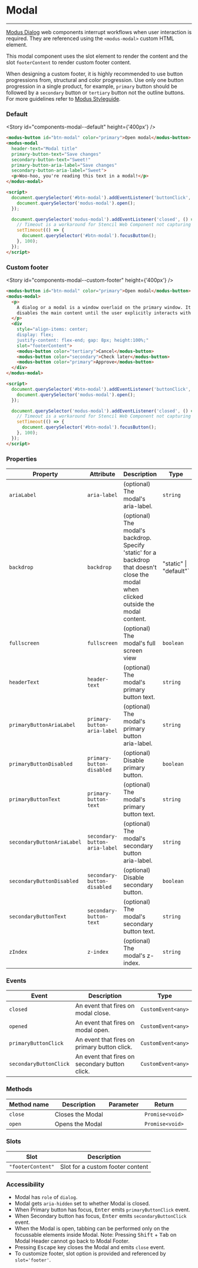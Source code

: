 
# Modal

---

[Modus Dialog](https://modus.trimble.com/components/web/modals/) web components interrupt workflows when user interaction is required. They are referenced using the `<modus-modal>` custom HTML element.

This modal component uses the slot element to render the content and the slot `footerContent` to render custom footer content.

When designing a custom footer, it is highly recommended to use button progressions from, structural and color progression. Use only one button progression in a single product, for example, `primary` button should be followed by a `secondary` button or `tertiary` button not the outline buttons. For more guidelines refer to [Modus Styleguide](https://modus.trimble.com/components/web/modals/styles/).

### Default

<Story id="components-modal--default" height={'400px'} />

```html
<modus-button id="btn-modal" color="primary">Open modal</modus-button>
<modus-modal
  header-text="Modal title"
  primary-button-text="Save changes"
  secondary-button-text="Sweet!"
  primary-button-aria-label="Save changes"
  secondary-button-aria-label="Sweet">
  <p>Woo-hoo, you're reading this text in a modal!</p>
</modus-modal>

<script>
  document.querySelector('#btn-modal').addEventListener('buttonClick', () => {
    document.querySelector('modus-modal').open();
  });

  document.querySelector('modus-modal').addEventListener('closed', () => {
    // Timeout is a workaround for Stencil Web Component not capturing the state updates quick enough when another component is immediately focussed
    setTimeout(() => {
      document.querySelector('#btn-modal').focusButton();
    }, 100);
  });
</script>
```

### Custom footer

<Story id="components-modal--custom-footer" height={'400px'} />

```html
<modus-button id="btn-modal" color="primary">Open modal</modus-button>
<modus-modal>
  <p>
    A dialog or a modal is a window overlaid on the primary window. It interrupts the user and requires an action. It
    disables the main content until the user explicitly interacts with the modal dialog.
  </p>
  <div
    style="align-items: center;
    display: flex;
    justify-content: flex-end; gap: 8px; height:100%;"
    slot="footerContent">
    <modus-button color="tertiary">Cancel</modus-button>
    <modus-button color="secondary">Check later</modus-button>
    <modus-button color="primary">Approve</modus-button>
  </div>
</modus-modal>

<script>
  document.querySelector('#btn-modal').addEventListener('buttonClick', () => {
    document.querySelector('modus-modal').open();
  });

  document.querySelector('modus-modal').addEventListener('closed', () => {
    // Timeout is a workaround for Stencil Web Component not capturing the state updates quick enough when another component is immediately focussed
    setTimeout(() => {
      document.querySelector('#btn-modal').focusButton();
    }, 100);
  });
</script>
```

### Properties

| Property                   | Attribute                     | Description                                                                                                                           | Type                   | Default     |
| -------------------------- | ----------------------------- | ------------------------------------------------------------------------------------------------------------------------------------- | ---------------------- | ----------- |
| `ariaLabel`                | `aria-label`                  | (optional) The modal's aria-label.                                                                                                    | `string`               | `undefined` |
| `backdrop`                 | `backdrop`                    | (optional) The modal's backdrop. Specify 'static' for a backdrop that doesn't close the modal when clicked outside the modal content. | "static" \| "default"` | `'default'` |
| `fullscreen`               | `fullscreen`                  | (optional) The modal's full screen view                                                                                               | `boolean`              | `false`     |
| `headerText`               | `header-text`                 | (optional) The modal's primary button text.                                                                                           | `string`               | `undefined` |
| `primaryButtonAriaLabel`   | `primary-button-aria-label`   | (optional) The modal's primary button aria-label.                                                                                     | `string`               | `undefined` |
| `primaryButtonDisabled`    | `primary-button-disabled`     | (optional) Disable primary button.                                                                                                    | `boolean`              | `undefined` |
| `primaryButtonText`        | `primary-button-text`         | (optional) The modal's primary button text.                                                                                           | `string`               | `undefined` |
| `secondaryButtonAriaLabel` | `secondary-button-aria-label` | (optional) The modal's secondary button aria-label.                                                                                   | `string`               | `undefined` |
| `secondaryButtonDisabled`  | `secondary-button-disabled`   | (optional) Disable secondary button.                                                                                                  | `boolean`              | `undefined` |
| `secondaryButtonText`      | `secondary-button-text`       | (optional) The modal's secondary button text.                                                                                         | `string`               | `undefined` |
| `zIndex`                   | `z-index`                     | (optional) The modal's z-index.                                                                                                       | `string`               | `'1'`       |

### Events

| Event                  | Description                                    | Type               |
| ---------------------- | ---------------------------------------------- | ------------------ |
| `closed`               | An event that fires on modal close.            | `CustomEvent<any>` |
| `opened`               | An event that fires on modal open.             | `CustomEvent<any>` |
| `primaryButtonClick`   | An event that fires on primary button click.   | `CustomEvent<any>` |
| `secondaryButtonClick` | An event that fires on secondary button click. | `CustomEvent<any>` |

### Methods

| Method name | Description      | Parameter | Return          |
| ----------- | ---------------- | --------- | --------------- |
| `close`     | Closes the Modal |           | `Promise<void>` |
| `open`      | Opens the Modal  |           | `Promise<void>` |

### Slots

| Slot              | Description                      |
| ----------------- | -------------------------------- |
| `"footerContent"` | Slot for a custom footer content |

### Accessibility

- Modal has `role` of `dialog`.
- Modal gets `aria-hidden` set to whether Modal is closed.
- When Primary button has focus, <kbd>Enter</kbd> emits `primaryButtonClick` event.
- When Secondary button has focus, <kbd>Enter</kbd> emits `secondaryButtonClick` event.
- When the Modal is open, tabbing can be performed only on the focussable elements inside Modal. Note: Pressing <kbd>Shift</kbd> + <kbd>Tab</kbd> on Modal Header cannot go back to Modal Footer.
- Pressing <kbd>Escape</kbd> key closes the Modal and emits `close` event.
- To customize footer, slot option is provided and referenced by `slot='footer'`.
